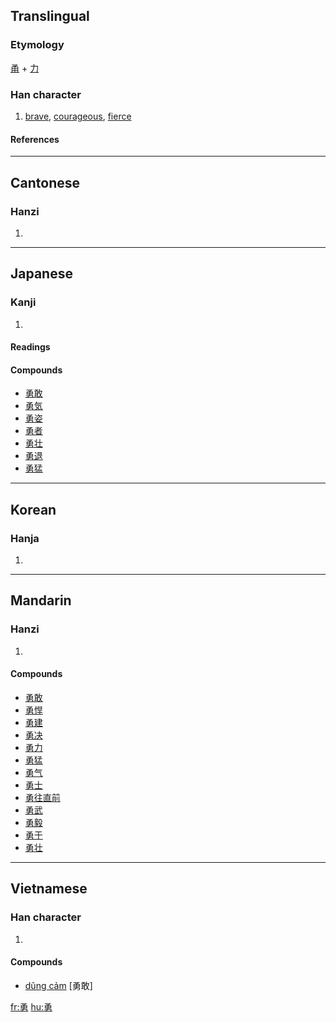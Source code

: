 ==Translingual==
===Etymology===
[[甬]] + [[力]]
===Han character===
{{Han char|rad=力|as=07|sn=9|four=1742<sub>7</sub>|canj=弓月大尸 (NBKS)}}
# [[brave]], [[courageous]], [[fierce]]
====References====
{{Han ref|kx=0147.350|dkj=02360|dj=0332.160|hdz=10372.070|uh=52C7|ud=21191|bh=AB69|bd=43881}}
----
==Cantonese==
===Hanzi===
{{yue-hanzi|jyut=|y=yung6}}
# {{defn|Cantonese}}
----
==Japanese==
===Kanji===
{{ja-kanji|grade=|rs=力07}}
# {{defn|Japanese}} 
====Readings====
{{ja-readings|on=[[ゆう]] (yū)|kun=[[いさましい]] (isamashii), [[いさむ]] (isamu)}}

====Compounds====
*[[勇敢]]
*[[勇気]]
*[[勇姿]]
*[[勇者]]
*[[勇壮]]
*[[勇退]]
*[[勇猛]]
----
==Korean==
===Hanja===
{{ko-hanja|hangeul=용|rv=yong|mr=yong}}
# {{defn|Korean}}
----
==Mandarin==
===Hanzi===
{{cmn-hanzi|pin=[[yǒng]] (yong3)|wg=yung<sup>3</sup>}}
# {{defn|Mandarin}}

====Compounds====
*[[勇敢]]
*[[勇悍]]
*[[勇建]]
*[[勇决]]
*[[勇力]]
*[[勇猛]]
*[[勇气]]
*[[勇士]]
*[[勇往直前]]
*[[勇武]]
*[[勇毅]]
*[[勇于]]
*[[勇壮]]
----
==Vietnamese==
===Han character===
{{vi-hantu|dũng}}
# {{defn|Vietnamese}}

====Compounds====
* [[dũng cảm]] [勇敢]


[[fr:勇]]
[[hu:勇]]